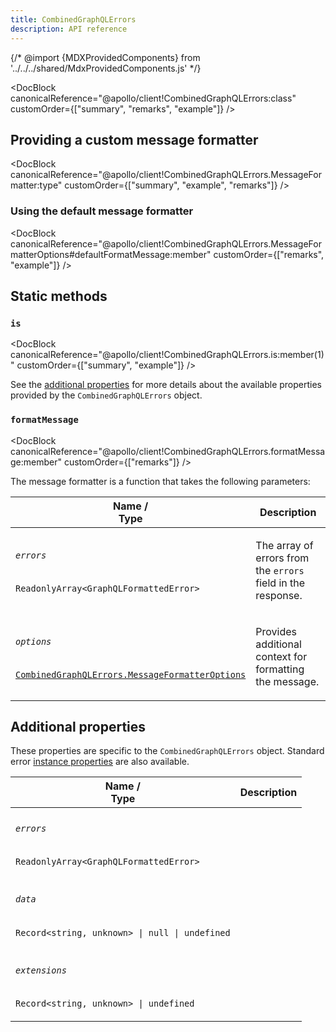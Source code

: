 ```yaml
---
title: CombinedGraphQLErrors
description: API reference
---
```


{/* @import {MDXProvidedComponents} from '../../../shared/MdxProvidedComponents.js' */}

<DocBlock
  canonicalReference="@apollo/client!CombinedGraphQLErrors:class"
  customOrder={["summary", "remarks", "example"]}
/>

## Providing a custom message formatter

<DocBlock
  canonicalReference="@apollo/client!CombinedGraphQLErrors.MessageFormatter:type"
  customOrder={["summary", "example", "remarks"]}
/>

### Using the default message formatter

<DocBlock
  canonicalReference="@apollo/client!CombinedGraphQLErrors.MessageFormatterOptions#defaultFormatMessage:member"
  customOrder={["remarks", "example"]}
/>

## Static methods

### `is`

<DocBlock
  canonicalReference="@apollo/client!CombinedGraphQLErrors.is:member(1)"
  customOrder={["summary", "example"]}
/>

See the [additional properties](#additional-properties) for more details about the available properties provided by the `CombinedGraphQLErrors` object.

### `formatMessage`

<DocBlock
  canonicalReference="@apollo/client!CombinedGraphQLErrors.formatMessage:member"
  customOrder={["remarks"]}
/>

The message formatter is a function that takes the following parameters:

<table class="field-table">
  <thead>
    <tr>
      <th>Name /<br/>Type</th>
      <th>Description</th>
    </tr>
  </thead>

<tbody>

<tr class="required">
<td>

###### `errors`

`ReadonlyArray<GraphQLFormattedError>`

</td>
<td>

The array of errors from the `errors` field in the response.

</td>
</tr>

<tr>
<td>

###### `options`

[`CombinedGraphQLErrors.MessageFormatterOptions`](#combinedgraphqlerrors.messageformatteroptions)

</td>
<td>

Provides additional context for formatting the message.

</td>
</tr>

</tbody>
</table>

<InterfaceDetails
  canonicalReference="@apollo/client!CombinedGraphQLErrors.MessageFormatterOptions:interface"
  headingLevel={4}
  displayName="CombinedGraphQLErrors.MessageFormatterOptions"
/>

## Additional properties

These properties are specific to the `CombinedGraphQLErrors` object. Standard error [instance properties](https://developer.mozilla.org/en-US/docs/Web/JavaScript/Reference/Global_Objects/Error#instance_properties) are also available.

<table class="field-table">
  <thead>
    <tr>
      <th>Name /<br/>Type</th>
      <th>Description</th>
    </tr>
  </thead>

<tbody>

<tr>
<td>

###### `errors`

`ReadonlyArray<GraphQLFormattedError>`

</td>
<td>

<DocBlock canonicalReference="@apollo/client!CombinedGraphQLErrors#errors:member" />

</td>
</tr>

<tr>
<td>

###### `data`

`Record<string, unknown> | null | undefined`

</td>
<td>

<DocBlock canonicalReference="@apollo/client!CombinedGraphQLErrors#data:member" />

</td>
</tr>

<tr>
<td>

###### `extensions`

`Record<string, unknown> | undefined`

</td>
<td>

<DocBlock canonicalReference="@apollo/client!CombinedGraphQLErrors#extensions:member" />

</td>
</tr>

</tbody>
</table>
